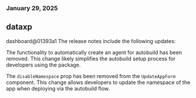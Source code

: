 ### January 29, 2025
## dataxp

dashboard@01393a1
The release notes include the following updates:

The functionality to automatically create an agent for autobuild has been removed. This change likely simplifies the autobuild setup process for developers using the package.

The `disableNamespace` prop has been removed from the `UpdateAppForm` component. This change allows developers to update the namespace of the app when deploying via the autobuild flow.